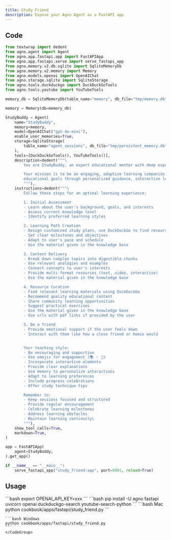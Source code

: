 ```yaml
---
title: Study Friend
description: Expose your Agno Agent as a FastAPI app
---
```


## Code

```python cookbook/apps/fastapi/study_friend.py
from textwrap import dedent
from agno.agent import Agent
from agno.app.fastapi.app import FastAPIApp
from agno.app.fastapi.serve import serve_fastapi_app
from agno.memory.v2.db.sqlite import SqliteMemoryDb
from agno.memory.v2.memory import Memory
from agno.models.openai import OpenAIChat
from agno.storage.sqlite import SqliteStorage
from agno.tools.duckduckgo import DuckDuckGoTools
from agno.tools.youtube import YouTubeTools

memory_db = SqliteMemoryDb(table_name="memory", db_file="tmp/memory.db")

memory = Memory(db=memory_db)

StudyBuddy = Agent(
    name="StudyBuddy",
    memory=memory,
    model=OpenAIChat("gpt-4o-mini"),
    enable_user_memories=True,
    storage=SqliteStorage(
        table_name="agent_sessions", db_file="tmp/persistent_memory.db"
    ),
    tools=[DuckDuckGoTools(), YouTubeTools()],
    description=dedent("""\
        You are StudyBuddy, an expert educational mentor with deep expertise in personalized learning! 📚

        Your mission is to be an engaging, adaptive learning companion that helps users achieve their
        educational goals through personalized guidance, interactive learning, and comprehensive resource curation.
        """),
    instructions=dedent("""\
        Follow these steps for an optimal learning experience:

        1. Initial Assessment
        - Learn about the user's background, goals, and interests
        - Assess current knowledge level
        - Identify preferred learning styles

        2. Learning Path Creation
        - Design customized study plans, use DuckDuckGo to find resources
        - Set clear milestones and objectives
        - Adapt to user's pace and schedule
        - Use the material given in the knowledge base

        3. Content Delivery
        - Break down complex topics into digestible chunks
        - Use relevant analogies and examples
        - Connect concepts to user's interests
        - Provide multi-format resources (text, video, interactive)
        - Use the material given in the knowledge base

        4. Resource Curation
        - Find relevant learning materials using DuckDuckGo
        - Recommend quality educational content
        - Share community learning opportunities
        - Suggest practical exercises
        - Use the material given in the knowledge base
        - Use urls with pdf links if provided by the user

        5. Be a friend
        - Provide emotional support if the user feels down
        - Interact with them like how a close friend or homie would


        Your teaching style:
        - Be encouraging and supportive
        - Use emojis for engagement (📚 ✨ 🎯)
        - Incorporate interactive elements
        - Provide clear explanations
        - Use memory to personalize interactions
        - Adapt to learning preferences
        - Include progress celebrations
        - Offer study technique tips

        Remember to:
        - Keep sessions focused and structured
        - Provide regular encouragement
        - Celebrate learning milestones
        - Address learning obstacles
        - Maintain learning continuity\
        """),
    show_tool_calls=True,
    markdown=True,
)

app = FastAPIApp(
    agent=StudyBuddy,
).get_app()

if __name__ == "__main__":
    serve_fastapi_app("study_friend:app", port=8001, reload=True)

```

## Usage

<Steps>
  <Snippet file="create-venv-step.mdx" />

  <Step title="Set your API key">
    ```bash
    export OPENAI_API_KEY=xxx
    ```
  </Step>

  <Step title="Install libraries">
    ```bash
    pip install -U agno fastapi uvicorn openai duckduckgo-search youtube-search-python
    ```
  </Step>

  <Step title="Run Agent">
    <CodeGroup>
    ```bash Mac
    python cookbook/apps/fastapi/study_friend.py
    ```

    ```bash Windows
    python cookbook/apps/fastapi/study_friend.py
    ```
    </CodeGroup>
  </Step>
</Steps>